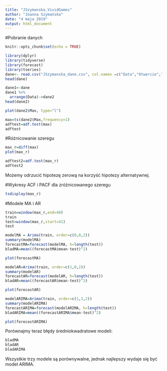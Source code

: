 ```yaml
---
title: "JSzymanska_VividGames"
author: "Joanna Szymańska"
date: "4 maja 2019"
output: html_document
---
```

#Pobranie danych
```r
knitr::opts_chunk$set(echo = TRUE)
```
```r

library(dplyr)
library(tidyverse)
library(forecast)
library(tseries)
dane<- read.csv("JSzymanska_dane.csv", col.names =c("Data","Otwarcie","Zamkniecie","Max","Min","Obrot_mln_zl","Zmiana_proc."))
head(dane)
```
```r
dane1<-dane
dane1 %>%
  arrange(Data)->dane2
head(dane2)

```
```r
plot(dane2$Max, type="l")
```
```r
max=ts(dane2$Max,frequency=1)
adftest=adf.test(max)
adftest
```
#Różnicowanie szeregu
```r
max_r=diff(max)
plot(max_r)
```
```r
adftest2=adf.test(max_r)
adftest2
```
Możemy odrzucić hipotezę zerową na korzyść hipotezy alternatywnej.


#Wykresy ACF i PACF dla zróżnicowanego szeregu
```r
tsdisplay(max_r)
```

#Modele MA i AR
```r
train=window(max_r,end=40)
train
test=window(max_r,start=41)
test

```

```r
modelMA = Arima(train, order=c(0,0,2))
summary(modelMA)
forecastMA=forecast(modelMA, h=length(test))
bladMA=mean((forecastMA$mean-test)^2)
```
```r
plot(forecastMA)

```
```r
modelAR=Arima(train, order=c(1,0,2))
summary(modelAR)
forecastAR=forecast(modelAR, h=length(test))
bladAR=mean((forecastAR$mean-test)^2)

```

```r
plot(forecastAR)
```

```r
modelARIMA=Arima(train, order=c(1,1,2))
summary(modelARIMA)
forecastARIMA=forecast(modelARIMA, h=length(test))
bladARIMA=mean((forecastARIMA$mean-test)^2)
```

```r
plot(forecastARIMA)
```

Porównajmy teraz błędy średniokwadratowe modeli:
```r
bladMA
bladAR
bladARIMA
```

Wszystkie trzy modele są porównywalne, jednak najlepszy wydaje się być model ARIMA.